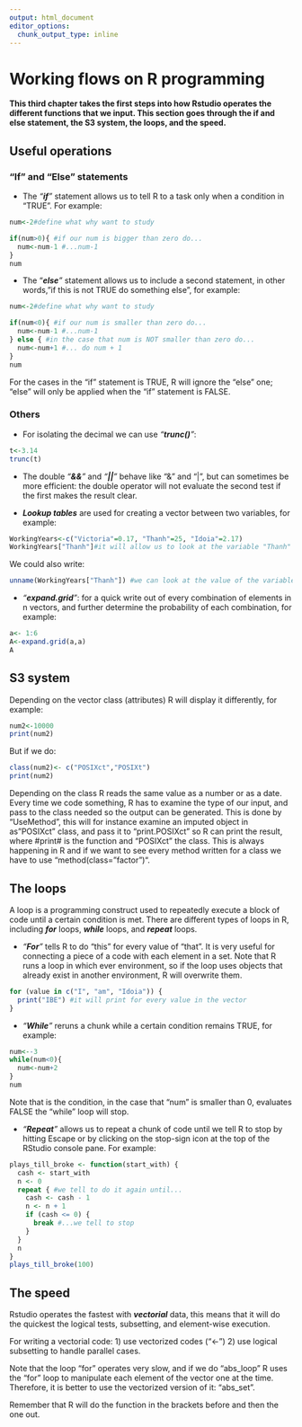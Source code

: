 ```yaml
---
output: html_document
editor_options: 
  chunk_output_type: inline
---
```


# Working flows on R programming

**This third chapter takes the first steps into how Rstudio operates the different functions that we input. This section goes through the if and else statement, the S3 system, the loops, and the speed.**

## **Useful operations**

### **"If" and "Else" statements**

-   The *"**if**"* statement allows us to tell R to a task only when a condition in "TRUE". For example:

```r
num<-2#define what why want to study

if(num>0){ #if our num is bigger than zero do...
  num<-num-1 #...num-1
}
num
```

-   The "***else**"* statement allows us to include a second statement, in other words,"if this is not TRUE do something else", for example:

```r
num<-2#define what why want to study

if(num<0){ #if our num is smaller than zero do...
  num<-num-1 #...num-1
} else { #in the case that num is NOT smaller than zero do...
  num<-num+1 #... do num + 1
}
num
```

For the cases in the "if" statement is TRUE, R will ignore the "else" one; "else" will only be applied when the "if" statement is FALSE.

### **Others**

-   For isolating the decimal we can use *"**trunc()**"*:

```r
t<-3.14
trunc(t)
```

-   The double *"**&&**"* and *"**\|\|**"* behave like "&" and "\|", but can sometimes be more efficient: the double operator will not evaluate the second test if the first makes the result clear.

-   ***Lookup tables*** are used for creating a vector between two variables, for example:

```r
WorkingYears<-c("Victoria"=0.17, "Thanh"=25, "Idoia"=2.17)
WorkingYears["Thanh"]#it will allow us to look at the variable "Thanh" and the values
```

We could also write:

```r
unname(WorkingYears["Thanh"]) #we can look at the value of the variable "Thanh"
```

-   *"**expand.grid**"*: for a quick write out of every combination of elements in n vectors, and further determine the probability of each combination, for example:

```r
a<- 1:6
A<-expand.grid(a,a)
A
```

## **S3 system**

Depending on the vector class (attributes) R will display it differently, for example:

```r
num2<-10000
print(num2)
```

But if we do:

```r
class(num2)<- c("POSIXct","POSIXt")
print(num2)
```

Depending on the class R reads the same value as a number or as a date. Every time we code something, R has to examine the type of our input, and pass to the class needed so the output can be generated. This is done by "UseMethod", this will for instance examine an imputed object in as"POSIXct" class, and pass it to "print.POSIXct" so R can print the result, where #print# is the function and "POSIXct" the class. This is always happening in R and if we want to see every method written for a class we have to use "method(class="factor")".

## **The loops**

A loop is a programming construct used to repeatedly execute a block of code until a certain condition is met. There are different types of loops in R, including ***for*** loops, ***while*** loops, and ***repeat*** loops.

-   *"**For**"* tells R to do "this" for every value of "that". It is very useful for connecting a piece of a code with each element in a set. Note that R runs a loop in which ever environment, so if the loop uses objects that already exist in another environment, R will overwrite them.

```r
for (value in c("I", "am", "Idoia")) {
  print("IBE") #it will print for every value in the vector
}
```

-   *"**While**"* reruns a chunk while a certain condition remains TRUE, for example:

```r
num<--3
while(num<0){
  num<-num+2
}
num
```

Note that is the condition, in the case that "num" is smaller than 0, evaluates FALSE the "while" loop will stop.

-   *"**Repeat**"* allows us to repeat a chunk of code until we tell R to stop by hitting Escape or by clicking on the stop-sign icon at the top of the RStudio console pane. For example:

```r
plays_till_broke <- function(start_with) {
  cash <- start_with
  n <- 0
  repeat { #we tell to do it again until...
    cash <- cash - 1 
    n <- n + 1
    if (cash <= 0) {
      break #...we tell to stop
    }
  }
  n
}
plays_till_broke(100)
```

## **The speed**

Rstudio operates the fastest with ***vectorial*** data, this means that it will do the quickest the logical tests, subsetting, and element-wise execution.

For writing a vectorial code: 1) use vectorized codes ("\<-") 2) use logical subsetting to handle parallel cases.

Note that the loop "for" operates very slow, and if we do "abs_loop" R uses the "for" loop to manipulate each element of the vector one at the time. Therefore, it is better to use the vectorized version of it: "abs_set".

Remember that R will do the function in the brackets before and then the one out.
